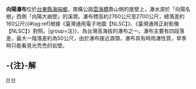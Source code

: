 {{Infobox waterfall
| name = 向陽瀑布
| photo = 臺東向陽瀑布.jpg
| photo_width = 275
| photo_caption = 
| map =
| map_width =
| lat_d = |lat_m = |lat_s = |lat_NS =
| long_d = |long_m = |long_s = |long_EW =
| region =
| source =
| coords_ref = {{座標|23|16|15.80|N|120|58|42.00|E|}}
| location = [[台灣|台灣]][[台東縣|台東縣]][[海端鄉|海端鄉]]
| type =
| elevation = 2760～2600公尺
| height = 160公尺
| height_longest = 50公尺
| number_drops = 4
| width =
| average_width =
| watercourse = [[卑南溪|卑南溪]] - [[哈里博松溪|哈里博松溪]]支流
| average_flow =
| world_rank =
}}
'''向陽瀑布'''位於[[台東縣|台東縣]][[海端鄉|海端鄉]]，{{Jct|country=TWN|PH|20}}南橫公路[[雲海橋|雲海橋]]靠山側的崖壁上，瀑水源於「向陽名樹」西側「向陽大崩壁」的溪澗，瀑布標高約2760公尺至2700公尺，總落差約160公尺{{#tag:ref|根據《臺灣通用電子地圖【NLSC】》、《臺灣通用正射影像【NLSC】》對照。|group=注}}，為台灣高海拔的瀑布之一。瀑布主要有四段落差，最大一階落差約為50公尺，由於瀑布接近源頭，瀑布具有時雨瀑性質，旱季時只能看見光禿禿的岩壁。
== -{注}-解 ==
{{reflist|group=注}}

{{TW-geo-stub}}
{{台灣瀑布}}

[[Category:海端鄉|H]]
[[Category:臺東縣瀑布|H]]